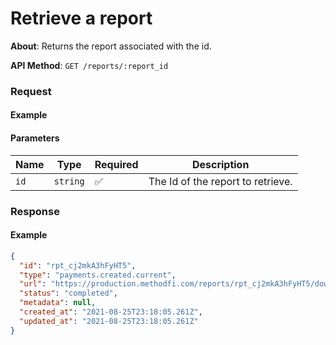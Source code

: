 
# Retrieve a report

**About**: Returns the report associated with the id.

**API Method**: `GET /reports/:report_id`

### Request

#### Example
<ReportsRetrieve />

#### Parameters

| Name | Type     | Required | Description                        |
|------|----------|----------|------------------------------------|
| `id` | `string` | ✅       | The Id of the report to retrieve.  |


### Response

#### Example

```json
{
  "id": "rpt_cj2mkA3hFyHT5",
  "type": "payments.created.current",
  "url": "https://production.methodfi.com/reports/rpt_cj2mkA3hFyHT5/download",
  "status": "completed",
  "metadata": null,
  "created_at": "2021-08-25T23:18:05.261Z",
  "updated_at": "2021-08-25T23:18:05.261Z"
}
```
